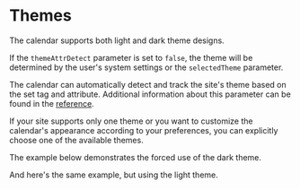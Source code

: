 # Themes

The calendar supports both light and dark theme designs.

If the `themeAttrDetect` parameter is set to `false`, the theme will be determined by the user's system settings or the `selectedTheme` parameter.

The calendar can automatically detect and track the site's theme based on the set tag and attribute. Additional information about this parameter can be found in the <a href="/docs/reference/additionally/settings#visibility-themeDetect">reference</a>.

If your site supports only one theme or you want to customize the calendar's appearance according to your preferences, you can explicitly choose one of the available themes.

The example below demonstrates the forced use of the dark theme.

<Sandbox example="customization-and-modification-themes-dark" themeDetection={false} />

And here's the same example, but using the light theme.

<Sandbox example="customization-and-modification-themes-light" themeDetection={false} />
